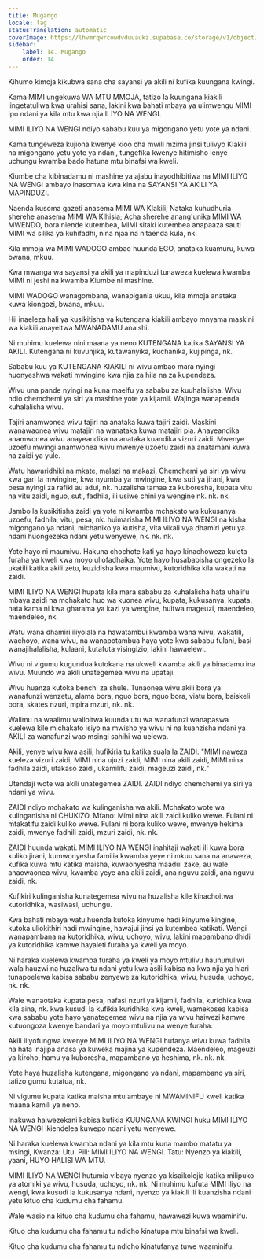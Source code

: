 ```yaml
---
title: Mugango
locale: lag
statusTranslation: automatic
coverImage: https://lhvmrqwrcowdvduuaukz.supabase.co/storage/v1/object/public/strapi-uploads/small_cover-educacion-fundamental.webp-2d51a7828a2b1309555be27f7e2a61a0.webp
sidebar:
    label: 14. Mugango
    order: 14
---
```

Kihumo kimoja kikubwa sana cha sayansi ya akili ni kufika kuungana kwingi.

Kama MIMI ungekuwa WA MTU MMOJA, tatizo la kuungana kiakili lingetatuliwa kwa urahisi sana, lakini kwa bahati mbaya ya ulimwengu MIMI ipo ndani ya kila mtu kwa njia ILIYO NA WENGI.

MIMI ILIYO NA WENGI ndiyo sababu kuu ya migongano yetu yote ya ndani.

Kama tungeweza kujiona kwenye kioo cha mwili mzima jinsi tulivyo KIakili na migongano yetu yote ya ndani, tungefika kwenye hitimisho lenye uchungu kwamba bado hatuna mtu binafsi wa kweli.

Kiumbe cha kibinadamu ni mashine ya ajabu inayodhibitiwa na MIMI ILIYO NA WENGI ambayo inasomwa kwa kina na SAYANSI YA AKILI YA MAPINDUZI.

Naenda kusoma gazeti anasema MIMI WA KIakili; Nataka kuhudhuria sherehe anasema MIMI WA KIhisia; Acha sherehe anang'unika MIMI WA MWENDO, bora niende kutembea, MIMI sitaki kutembea anapaaza sauti MIMI wa silika ya kuhifadhi, nina njaa na nitaenda kula, nk.

Kila mmoja wa MIMI WADOGO ambao huunda EGO, anataka kuamuru, kuwa bwana, mkuu.

Kwa mwanga wa sayansi ya akili ya mapinduzi tunaweza kuelewa kwamba MIMI ni jeshi na kwamba Kiumbe ni mashine.

MIMI WADOGO wanagombana, wanapigania ukuu, kila mmoja anataka kuwa kiongozi, bwana, mkuu.

Hii inaeleza hali ya kusikitisha ya kutengana kiakili ambayo mnyama maskini wa kiakili anayeitwa MWANADAMU anaishi.

Ni muhimu kuelewa nini maana ya neno KUTENGANA katika SAYANSI YA AKILI. Kutengana ni kuvunjika, kutawanyika, kuchanika, kujipinga, nk.

Sababu kuu ya KUTENGANA KIAKILI ni wivu ambao mara nyingi huonyeshwa wakati mwingine kwa njia za hila na za kupendeza.

Wivu una pande nyingi na kuna maelfu ya sababu za kuuhalalisha. Wivu ndio chemchemi ya siri ya mashine yote ya kijamii. Wajinga wanapenda kuhalalisha wivu.

Tajiri anamwonea wivu tajiri na anataka kuwa tajiri zaidi. Maskini wanawaonea wivu matajiri na wanataka kuwa matajiri pia. Anayeandika anamwonea wivu anayeandika na anataka kuandika vizuri zaidi. Mwenye uzoefu mwingi anamwonea wivu mwenye uzoefu zaidi na anatamani kuwa na zaidi ya yule.

Watu hawaridhiki na mkate, malazi na makazi. Chemchemi ya siri ya wivu kwa gari la mwingine, kwa nyumba ya mwingine, kwa suti ya jirani, kwa pesa nyingi za rafiki au adui, nk. huzalisha tamaa za kuboresha, kupata vitu na vitu zaidi, nguo, suti, fadhila, ili usiwe chini ya wengine nk. nk. nk.

Jambo la kusikitisha zaidi ya yote ni kwamba mchakato wa kukusanya uzoefu, fadhila, vitu, pesa, nk. huimarisha MIMI ILIYO NA WENGI na kisha migongano ya ndani, michaniko ya kutisha, vita vikali vya dhamiri yetu ya ndani huongezeka ndani yetu wenyewe, nk. nk. nk.

Yote hayo ni maumivu. Hakuna chochote kati ya hayo kinachoweza kuleta furaha ya kweli kwa moyo uliofadhaika. Yote hayo husababisha ongezeko la ukatili katika akili zetu, kuzidisha kwa maumivu, kutoridhika kila wakati na zaidi.

MIMI ILIYO NA WENGI hupata kila mara sababu za kuhalalisha hata uhalifu mbaya zaidi na mchakato huo wa kuonea wivu, kupata, kukusanya, kupata, hata kama ni kwa gharama ya kazi ya wengine, huitwa mageuzi, maendeleo, maendeleo, nk.

Watu wana dhamiri iliyolala na hawatambui kwamba wana wivu, wakatili, wachoyo, wana wivu, na wanapotambua haya yote kwa sababu fulani, basi wanajihalalisha, kulaani, kutafuta visingizio, lakini hawaelewi.

Wivu ni vigumu kugundua kutokana na ukweli kwamba akili ya binadamu ina wivu. Muundo wa akili unategemea wivu na upataji.

Wivu huanza kutoka benchi za shule. Tunaonea wivu akili bora ya wanafunzi wenzetu, alama bora, nguo bora, nguo bora, viatu bora, baiskeli bora, skates nzuri, mpira mzuri, nk. nk.

Walimu na waalimu walioitwa kuunda utu wa wanafunzi wanapaswa kuelewa kile michakato isiyo na mwisho ya wivu ni na kuanzisha ndani ya AKILI za wanafunzi wao msingi sahihi wa uelewa.

Akili, yenye wivu kwa asili, hufikiria tu katika suala la ZAIDI. "MIMI naweza kueleza vizuri zaidi, MIMI nina ujuzi zaidi, MIMI nina akili zaidi, MIMI nina fadhila zaidi, utakaso zaidi, ukamilifu zaidi, mageuzi zaidi, nk."

Utendaji wote wa akili unategemea ZAIDI. ZAIDI ndiyo chemchemi ya siri ya ndani ya wivu.

ZAIDI ndiyo mchakato wa kulinganisha wa akili. Mchakato wote wa kulinganisha ni CHUKIZO. Mfano: Mimi nina akili zaidi kuliko wewe. Fulani ni mtakatifu zaidi kuliko wewe. Fulani ni bora kuliko wewe, mwenye hekima zaidi, mwenye fadhili zaidi, mzuri zaidi, nk. nk.

ZAIDI huunda wakati. MIMI ILIYO NA WENGI inahitaji wakati ili kuwa bora kuliko jirani, kumwonyesha familia kwamba yeye ni mkuu sana na anaweza, kufika kuwa mtu katika maisha, kuwaonyesha maadui zake, au wale anaowaonea wivu, kwamba yeye ana akili zaidi, ana nguvu zaidi, ana nguvu zaidi, nk.

Kufikiri kulinganisha kunategemea wivu na huzalisha kile kinachoitwa kutoridhika, wasiwasi, uchungu.

Kwa bahati mbaya watu huenda kutoka kinyume hadi kinyume kingine, kutoka uliokithiri hadi mwingine, hawajui jinsi ya kutembea katikati. Wengi wanapambana na kutoridhika, wivu, uchoyo, wivu, lakini mapambano dhidi ya kutoridhika kamwe hayaleti furaha ya kweli ya moyo.

Ni haraka kuelewa kwamba furaha ya kweli ya moyo mtulivu haununuliwi wala hauzwi na huzaliwa tu ndani yetu kwa asili kabisa na kwa njia ya hiari tunapoelewa kabisa sababu zenyewe za kutoridhika; wivu, husuda, uchoyo, nk. nk.

Wale wanaotaka kupata pesa, nafasi nzuri ya kijamii, fadhila, kuridhika kwa kila aina, nk. kwa kusudi la kufikia kuridhika kwa kweli, wamekosea kabisa kwa sababu yote hayo yanategemea wivu na njia ya wivu haiwezi kamwe kutuongoza kwenye bandari ya moyo mtulivu na wenye furaha.

Akili iliyofungwa kwenye MIMI ILIYO NA WENGI hufanya wivu kuwa fadhila na hata inajipa anasa ya kuweka majina ya kupendeza. Maendeleo, mageuzi ya kiroho, hamu ya kuboresha, mapambano ya heshima, nk. nk. nk.

Yote haya huzalisha kutengana, migongano ya ndani, mapambano ya siri, tatizo gumu kutatua, nk.

Ni vigumu kupata katika maisha mtu ambaye ni MWAMINIFU kweli katika maana kamili ya neno.

Inakuwa haiwezekani kabisa kufikia KUUNGANA KWINGI huku MIMI ILIYO NA WENGI ikiendelea kuwepo ndani yetu wenyewe.

Ni haraka kuelewa kwamba ndani ya kila mtu kuna mambo matatu ya msingi, Kwanza: Utu. Pili: MIMI ILIYO NA WENGI. Tatu: Nyenzo ya kiakili, yaani, HUYO HALISI WA MTU.

MIMI ILIYO NA WENGI hutumia vibaya nyenzo ya kisaikolojia katika milipuko ya atomiki ya wivu, husuda, uchoyo, nk. nk. Ni muhimu kufuta MIMI iliyo na wengi, kwa kusudi la kukusanya ndani, nyenzo ya kiakili ili kuanzisha ndani yetu kituo cha kudumu cha fahamu.

Wale wasio na kituo cha kudumu cha fahamu, hawawezi kuwa waaminifu.

Kituo cha kudumu cha fahamu tu ndicho kinatupa mtu binafsi wa kweli.

Kituo cha kudumu cha fahamu tu ndicho kinatufanya tuwe waaminifu.

